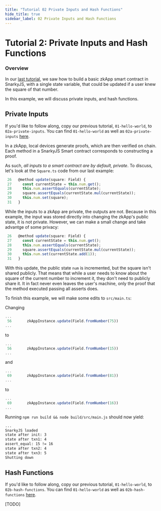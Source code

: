 ```yaml
---
title: "Tutorial 02 Private Inputs and Hash Functions"
hide_title: true
sidebar_label: 02 Private Inputs and Hash Functions
---
```


# Tutorial 2: Private Inputs and Hash Functions

### Overview

In our [last tutorial](TODO), we saw how to build a basic zkApp smart contract in SnarkyJS, with a single state variable, that could be updated if a user knew the square of that number.

In this example, we will discuss private inputs, and hash functions.

## Private Inputs

If you'd like to follow along, copy our previous tutorial, `01-hello-world`, to `02a-private-inputs`. You can find `01-hello-world` as well as `02a-private-inputs` [here](https://github.com/es92/zkApp-examples).

In a zkApp, local devices generate proofs, which are then verified on chain. Each method in a SnarkyJS Smart contract corresponds to constructing a proof.

As such, *all inputs to a smart contract are by default, private*. To discuss, let's look at the `Square.ts` code from our last example:

```ts
 26   @method update(square: Field) {
 27     const currentState = this.num.get();
 28     this.num.assertEquals(currentState);
 29     square.assertEquals(currentState.mul(currentState));
 30     this.num.set(square);
 31   }
```

While the inputs to a zkApp are private, the outputs are not. Because in this example, the input was stored directly into changing the zkApp's public state, it is not private. However, we can make a small change and take advantge of some privacy:

```ts
 26   @method update(square: Field) {
 27     const currentState = this.num.get();
 28     this.num.assertEquals(currentState);
 29     square.assertEquals(currentState.mul(currentState));
 30     this.num.set(currentState.add(1));
 31   }
```

With this update, the public state `num` is incremented, but the square isn't shared publicly. That means that while a user needs to know about the square of the current number to increment it, they don't need to publicly share it. It in fact never even leaves the user's machine, only the proof that the method executed passing all asserts does.

To finish this example, we will make some edits to `src/main.ts`:

Changing 
```ts
...
 56       zkAppInstance.update(Field.fromNumber(75))
...
```
to
```ts
...
 56       zkAppInstance.update(Field.fromNumber(15))
...
```
and
```ts
...
 69       zkAppInstance.update(Field.fromNumber(81))
...
```
to
```ts
...
 69       zkAppInstance.update(Field.fromNumber(16))
...
```

Running `npm run build && node build/src/main.js` should now yield:

```sh
...
SnarkyJS loaded
state after init: 3
state after txn1: 4
assert_equal: 15 != 16
state after txn2: 4
state after txn3: 5
Shutting down
```



## Hash Functions

If you'd like to follow along, copy our previous tutorial, `01-hello-world`, to `02b-hash-functions`. You can find `01-hello-world` as well as `02b-hash-functions` [here](https://github.com/es92/zkApp-examples).

[TODO]

